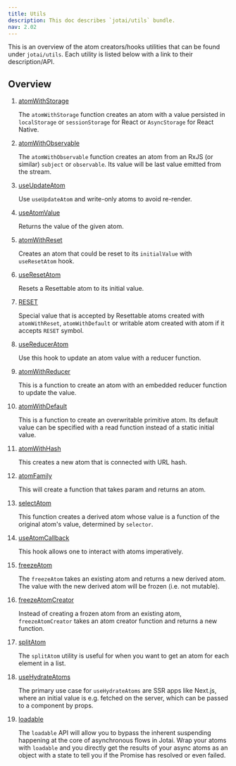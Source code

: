```yaml
---
title: Utils
description: This doc describes `jotai/utils` bundle.
nav: 2.02
---
```


This is an overview of the atom creators/hooks utilities that can be found under `jotai/utils`. Each utility is listed below with a link to their description/API.

## Overview

1. [atomWithStorage](../utils/atom-with-storage.mdx)

   The `atomWithStorage` function creates an atom with a value persisted in `localStorage` or `sessionStorage` for React or `AsyncStorage` for React Native.

2. [atomWithObservable](../utils/atom-with-observable.mdx)

   The `atomWithObservable` function creates an atom from an RxJS (or similar) `subject` or `observable`. Its value will be last value emitted from the stream.

3. [useUpdateAtom](../utils/use-update-atom.mdx)

   Use `useUpdateAtom` and write-only atoms to avoid re-render.

4. [useAtomValue](../utils/use-atom-value.mdx)

   Returns the value of the given atom.

5. [atomWithReset](../utils/atom-with-reset.mdx)

   Creates an atom that could be reset to its `initialValue` with `useResetAtom` hook.

6. [useResetAtom](../utils/use-reset-atom.mdx)

   Resets a Resettable atom to its initial value.

7. [RESET](../utils/reset.mdx)

   Special value that is accepted by Resettable atoms created with `atomWithReset`, `atomWithDefault` or writable atom created with atom if it accepts `RESET` symbol.

8. [useReducerAtom](../utils/use-reducer-atom.mdx)

   Use this hook to update an atom value with a reducer function.

9. [atomWithReducer](../utils/atom-with-reducer.mdx)

   This is a function to create an atom with an embedded reducer function to update the value.

10. [atomWithDefault](../utils/atom-with-default.mdx)

    This is a function to create an overwritable primitive atom. Its default value can be specified with a read function instead of a static initial value.

11. [atomWithHash](../utils/atom-with-hash.mdx)

    This creates a new atom that is connected with URL hash.

12. [atomFamily](../utils/atom-family.mdx)

    This will create a function that takes param and returns an atom.

13. [selectAtom](../utils/select-atom.mdx)

    This function creates a derived atom whose value is a function of the original atom's value, determined by `selector`.

14. [useAtomCallback](../utils/use-atom-callback.mdx)

    This hook allows one to interact with atoms imperatively.

15. [freezeAtom](../utils/freeze-atom.mdx)

    The `freezeAtom` takes an existing atom and returns a new derived atom. The value with the new derived atom will be frozen (i.e. not mutable).

16. [freezeAtomCreator](../utils/freeze-atom-creator.mdx)

    Instead of creating a frozen atom from an existing atom, `freezeAtomCreator` takes an atom creator function and returns a new function.

17. [splitAtom](../utils/split-atom.mdx)

    The `splitAtom` utility is useful for when you want to get an atom for each element in a list.

18. [useHydrateAtoms](../utils/use-hydrate-atoms.mdx)

    The primary use case for `useHydrateAtoms` are SSR apps like Next.js, where an initial value is e.g. fetched on the server, which can be passed to a component by props.

19. [loadable](../utils/loadable.mdx)

    The `loadable` API will allow you to bypass the inherent suspending happening at the core of asynchronous flows in Jotai. Wrap your atoms with `loadable` and you directly get the results of your async atoms as an object with a state to tell you if the Promise has resolved or even failed.
